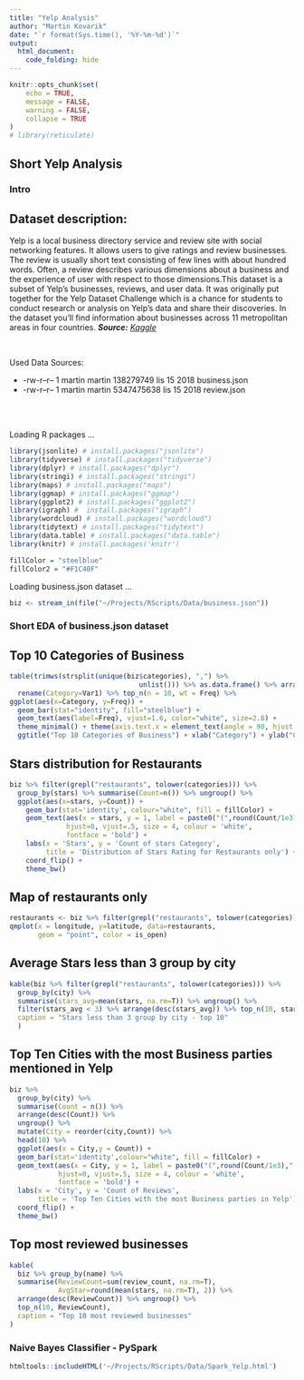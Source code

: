 ```yaml
---
title: "Yelp Analysis"
author: "Martin Kovarik"
date: "`r format(Sys.time(), '%Y-%m-%d')`"
output: 
  html_document:
    code_folding: hide
---
```


```r
knitr::opts_chunk$set(
	echo = TRUE,
	message = FALSE,
	warning = FALSE,
	collapse = TRUE
)
# library(reticulate)
```

## Short Yelp Analysis {.tabset}

### Intro

<h2>Dataset description:</h2>

<p>Yelp is a local business directory service and review site with social networking features. It allows users to give ratings and review businesses. The review is usually short text consisting of few lines with about hundred words. Often, a review describes various dimensions about a business and the experience of user with respect to those dimensions.This dataset is a subset of Yelp's businesses, reviews, and user data. It was originally put together for the Yelp Dataset Challenge which is a chance for students to conduct research or analysis on Yelp's data and share their discoveries. In the dataset you'll find information about businesses across 11 metropolitan areas in four countries.
<i><b>Source:</b> <a href="https://www.kaggle.com">Kaggle</a></i></p>

</br>
<p>Used Data Sources:</p>
<ul>
  <li>-rw-r--r-- 1 martin martin  138279749 lis 15  2018 business.json</li>
  <li>-rw-r--r-- 1 martin martin 5347475638 lis 15  2018 review.json</li>
</ul>

</br></br>
<p>Loading R packages ...</p>
```r
library(jsonlite) # install.packages("jsonlite")
library(tidyverse) # install.packages("tidyverse")
library(dplyr) # install.packages("dplyr")
library(stringi) # install.packages("stringi")
library(maps) # install.packages("maps")
library(ggmap) # install.packages("ggmap")
library(ggplot2) # install.packages("ggplot2")
library(igraph) #  install.packages("igraph")
library(wordcloud) # install.packages("wordcloud")
library(tidytext) # install.packages("tidytext")
library(data.table) # install.packages("data.table")
library(knitr) # install.packages('knitr')
```

```r
fillColor = "steelblue"
fillColor2 = "#F1C40F"
```

<p>Loading business.json dataset ...</p>

```r
biz <- stream_in(file("~/Projects/RScripts/Data/business.json"))
```

### Short EDA of business.json dataset

<h2>Top 10 Categories of Business</h2>

```r
table(trimws(strsplit(unique(biz$categories), ",") %>% 
                                unlist())) %>% as.data.frame() %>% arrange(desc(Freq)) %>%
  rename(Category=Var1) %>% top_n(n = 10, wt = Freq) %>% 
ggplot(aes(x=Category, y=Freq)) +
  geom_bar(stat="identity", fill="steelblue") +
  geom_text(aes(label=Freq), vjust=1.6, color="white", size=2.8) +
  theme_minimal() + theme(axis.text.x = element_text(angle = 90, hjust = 1)) +
  ggtitle("Top 10 Categories of Business") + xlab("Category") + ylab("Count")
```

<h2>Stars distribution for Restaurants</h2>

```r
biz %>% filter(grepl("restaurants", tolower(categories))) %>%
  group_by(stars) %>% summarise(Count=n()) %>% ungroup() %>%
  ggplot(aes(x=stars, y=Count)) +
    geom_bar(stat='identity', colour="white", fill = fillColor) +
    geom_text(aes(x = stars, y = 1, label = paste0("(",round(Count/1e3)," K )",sep="")),
              hjust=0, vjust=.5, size = 4, colour = 'white',
              fontface = 'bold') +
    labs(x = 'Stars', y = 'Count of stars Category', 
         title = 'Distribution of Stars Rating for Restaurants only') +
    coord_flip() + 
    theme_bw()
```

<h2>Map of restaurants only</h2>

```r
restaurants <- biz %>% filter(grepl("restaurants", tolower(categories)))
qmplot(x = longitude, y=latitude, data=restaurants,
       geom = "point", color = is_open)
```

<h2>Average Stars less than 3 group by city</h2>

```r
kable(biz %>% filter(grepl("restaurants", tolower(categories))) %>% 
  group_by(city) %>% 
  summarise(stars_avg=mean(stars, na.rm=T)) %>% ungroup() %>%
  filter(stars_avg < 3) %>% arrange(desc(stars_avg)) %>% top_n(10, stars_avg),
  caption = "Stars less than 3 group by city - top 10"
  )
```

<h2>Top Ten Cities with the most Business parties mentioned in Yelp</h2>

```r
biz %>%
  group_by(city) %>%
  summarise(Count = n()) %>%
  arrange(desc(Count)) %>%
  ungroup() %>%
  mutate(City = reorder(city,Count)) %>%
  head(10) %>%
  ggplot(aes(x = City,y = Count)) +
  geom_bar(stat='identity',colour="white", fill = fillColor) +
  geom_text(aes(x = City, y = 1, label = paste0("(",round(Count/1e3)," K )",sep="")),
            hjust=0, vjust=.5, size = 4, colour = 'white',
            fontface = 'bold') +
  labs(x = 'City', y = 'Count of Reviews', 
       title = 'Top Ten Cities with the most Business parties in Yelp') +
  coord_flip() + 
  theme_bw()
```

<h2>Top most reviewed businesses</h2>

```r
kable(
  biz %>% group_by(name) %>% 
  summarise(ReviewCount=sum(review_count, na.rm=T),
            AvgStar=round(mean(stars, na.rm=T), 2)) %>%
  arrange(desc(ReviewCount)) %>% ungroup() %>%
  top_n(10, ReviewCount),
  caption = "Top 10 most reviewed businesses"
)
```

### Naive Bayes Classifier - PySpark
```r
htmltools::includeHTML('~/Projects/RScripts/Data/Spark_Yelp.html')
```
